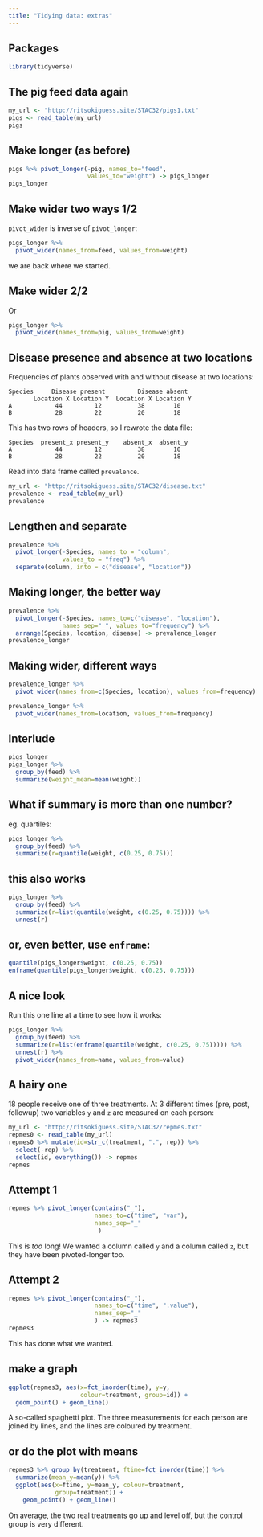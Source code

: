 ```yaml
---
title: "Tidying data: extras"
---
```


## Packages

```r
library(tidyverse)
```

## The pig feed data again

```r
my_url <- "http://ritsokiguess.site/STAC32/pigs1.txt"
pigs <- read_table(my_url)
pigs
```

## Make longer (as before)

```r
pigs %>% pivot_longer(-pig, names_to="feed", 
                      values_to="weight") -> pigs_longer
pigs_longer
```

## Make wider two ways 1/2

`pivot_wider` is inverse of `pivot_longer`:

```r
pigs_longer %>% 
  pivot_wider(names_from=feed, values_from=weight)
```

we are back where we started.

## Make wider 2/2

Or

```r
pigs_longer %>% 
  pivot_wider(names_from=pig, values_from=weight)
```

## Disease presence and absence at two locations

Frequencies of plants observed with and without disease at two locations:

    Species     Disease present         Disease absent
           Location X Location Y  Location X Location Y
    A            44         12          38        10
    B            28         22          20        18

This has two rows of headers, so I rewrote the data file:

    Species  present_x present_y    absent_x  absent_y
    A            44         12          38        10
    B            28         22          20        18

Read into data frame called `prevalence`.

```r
my_url <- "http://ritsokiguess.site/STAC32/disease.txt"
prevalence <- read_table(my_url)
prevalence
```

## Lengthen and separate

```r
prevalence %>% 
  pivot_longer(-Species, names_to = "column", 
               values_to = "freq") %>% 
  separate(column, into = c("disease", "location"))
```

## Making longer, the better way

```r
prevalence %>% 
  pivot_longer(-Species, names_to=c("disease", "location"),
               names_sep="_", values_to="frequency") %>% 
  arrange(Species, location, disease) -> prevalence_longer
prevalence_longer
```

## Making wider, different ways

```r
prevalence_longer %>% 
  pivot_wider(names_from=c(Species, location), values_from=frequency)
```

```r
prevalence_longer %>% 
  pivot_wider(names_from=location, values_from=frequency)
```

## Interlude {.smaller}

```r
pigs_longer
pigs_longer %>% 
  group_by(feed) %>% 
  summarize(weight_mean=mean(weight))
```

## What if summary is more than one number?

eg. quartiles:

```r
pigs_longer %>% 
  group_by(feed) %>% 
  summarize(r=quantile(weight, c(0.25, 0.75)))
```

## this also works

```r
pigs_longer %>% 
  group_by(feed) %>% 
  summarize(r=list(quantile(weight, c(0.25, 0.75)))) %>% 
  unnest(r)
```



## or, even better, use `enframe`:

```r
quantile(pigs_longer$weight, c(0.25, 0.75))
enframe(quantile(pigs_longer$weight, c(0.25, 0.75)))
```

## A nice look

Run this one line at a time to see how it works: 

```r
pigs_longer %>% 
  group_by(feed) %>% 
  summarize(r=list(enframe(quantile(weight, c(0.25, 0.75))))) %>% 
  unnest(r) %>% 
  pivot_wider(names_from=name, values_from=value) 
```

## A hairy one

18 people receive one of three treatments. At 3 different times (pre, post, followup) two variables `y` and `z` are measured on each person:

```r
my_url <- "http://ritsokiguess.site/STAC32/repmes.txt"
repmes0 <- read_table(my_url)
repmes0 %>% mutate(id=str_c(treatment, ".", rep)) %>% 
  select(-rep) %>% 
  select(id, everything()) -> repmes
repmes
```

## Attempt 1

```r
repmes %>% pivot_longer(contains("_"),
                        names_to=c("time", "var"),
                        names_sep="_"
                         )
```

This is *too* long! We wanted a column called `y` and a column called `z`, but they have been pivoted-longer too. 

## Attempt 2

```r
repmes %>% pivot_longer(contains("_"),
                        names_to=c("time", ".value"),
                        names_sep="_"
                        ) -> repmes3
repmes3
```

This has done what we wanted.

## make a graph

```r
ggplot(repmes3, aes(x=fct_inorder(time), y=y, 
                    colour=treatment, group=id)) +
  geom_point() + geom_line()
```

A so-called spaghetti plot. The three measurements for each person are joined by lines, and the lines are coloured by treatment.

## or do the plot with means

```r
repmes3 %>% group_by(treatment, ftime=fct_inorder(time)) %>% 
  summarize(mean_y=mean(y)) %>% 
  ggplot(aes(x=ftime, y=mean_y, colour=treatment, 
             group=treatment)) + 
    geom_point() + geom_line()
```

On average, the two real treatments go up and level off, but the control group is very different.

